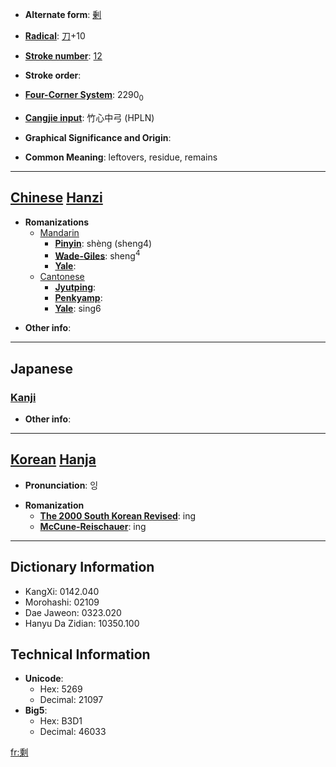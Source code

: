 * '''Alternate form''': [[剰]]

* '''[[Wiktionary:Chinese radical index| Radical]]''': [[Wiktionary:Chinese radical index 刀|刀]]+10

* '''[[Wiktionary:Chinese total strokes index|Stroke number]]''': [[Wiktionary:Chinese total strokes index 12|12]]

* '''Stroke order''': 

* '''[[Wiktionary:Chinese four corner index|Four-Corner System]]''': 2290<sub>0</sub>

* '''[[Wiktionary:Chinese Cangjie index|Cangjie input]]''': 竹心中弓 (HPLN)

* '''Graphical Significance and Origin''': 

* '''Common Meaning''': leftovers, residue, remains

----

== [[Chinese]] [[Hanzi]] ==

* '''Romanizations'''
** [[Mandarin]]
*** '''[[Pinyin]]''': shèng (sheng4)
*** '''[[Wade-Giles]]''': sheng<sup>4</sup>
*** '''[[Yale]]''': 
**[[Cantonese]]
***'''[[Jyutping]]''':
***'''[[Penkyamp]]''': 
***'''[[Yale]]''': sing6

* '''Other info''': 

----

==Japanese==
===[[Kanji]]===
{{kanji|on readings=[[じょう]] (jō)
|kun readings=[[あまる]] (amaru), [[あまり]] (amari), [[あまつさえ]] (amatsusae)
}}

* '''Other info''':  

----

== [[Korean]] [[Hanja]] ==

* '''Pronunciation''': 잉

* '''Romanization'''
** '''[[The 2000 South Korean Revised Romanization|The 2000 South Korean Revised]]''': ing
** '''[[McCune-Reischauer]]''': ing

----

== Dictionary Information ==

* KangXi: 0142.040
* Morohashi: 02109
* Dae Jaweon: 0323.020
* Hanyu Da Zidian: 10350.100

== Technical Information ==

* '''Unicode''':
** Hex: 5269
** Decimal: 21097
* '''Big5''':
** Hex: B3D1
** Decimal: 46033

[[fr:剩]]